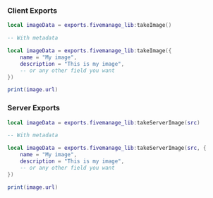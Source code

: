 ### Client Exports
```lua
local imageData = exports.fivemanage_lib:takeImage()

-- With metadata

local imageData = exports.fivemanage_lib:takeImage({
    name = "My image",
    description = "This is my image",
    -- or any other field you want
})

print(image.url)
```

### Server Exports
```lua
local imageData = exports.fivemanage_lib:takeServerImage(src)

-- With metadata

local imageData = exports.fivemanage_lib:takeServerImage(src, {
    name = "My image",
    description = "This is my image",
    -- or any other field you want
})

print(image.url)
```
